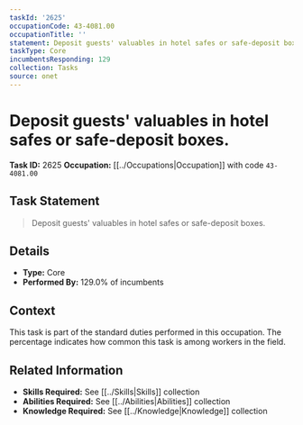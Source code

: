 ```yaml
---
taskId: '2625'
occupationCode: 43-4081.00
occupationTitle: ''
statement: Deposit guests' valuables in hotel safes or safe-deposit boxes.
taskType: Core
incumbentsResponding: 129
collection: Tasks
source: onet
---
```

# Deposit guests' valuables in hotel safes or safe-deposit boxes.

**Task ID:** 2625
**Occupation:** [[../Occupations|Occupation]] with code `43-4081.00`

## Task Statement

> Deposit guests' valuables in hotel safes or safe-deposit boxes.

## Details

- **Type:** Core
- **Performed By:** 129.0% of incumbents

## Context

This task is part of the standard duties performed in this occupation. The percentage indicates how common this task is among workers in the field.

## Related Information

- **Skills Required:** See [[../Skills|Skills]] collection
- **Abilities Required:** See [[../Abilities|Abilities]] collection
- **Knowledge Required:** See [[../Knowledge|Knowledge]] collection
